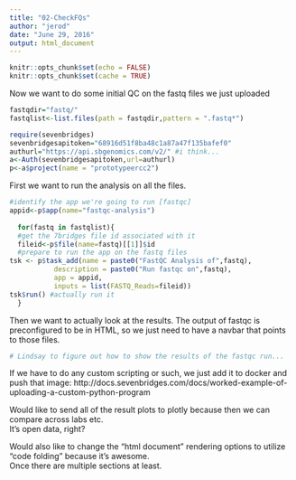 ```yaml
---
title: "02-CheckFQs"
author: "jerod"
date: "June 29, 2016"
output: html_document
---
```

```r
knitr::opts_chunk$set(echo = FALSE)
knitr::opts_chunk$set(cache = TRUE)
```

Now we want to do some initial QC on the fastq files we just uploaded
```r
fastqdir="fastq/"
fastqlist<-list.files(path = fastqdir,pattern = ".fastq*")
```


```r
require(sevenbridges)
sevenbridgesapitoken="68916d51f8ba48c1a87a47f135bafef0"
authurl="https://api.sbgenomics.com/v2/" #i think...
a<-Auth(sevenbridgesapitoken,url=authurl)
p<-a$project(name = "prototypeercc2")
```

First we want to run the analysis on all the files.
```R
#identify the app we're going to run [fastqc]
appid<-p$app(name="fastqc-analysis")
  
  for(fastq in fastqlist){
  #get the 7bridges file id associated with it    
  fileid<-p$file(name=fastq)[[1]]$id
  #prepare to run the app on the fastq files 
tsk <- p$task_add(name = paste0("FastQC Analysis of",fastq), 
           description = paste0("Run fastqc on",fastq), 
           app = appid,
           inputs = list(FASTQ_Reads=fileid))
tsk$run() #actually run it
  }
```
Then we want to actually look at the results.  The output of fastqc is preconfigured to be
in HTML, so we just need to have a navbar that points to those files.

```R
# Lindsay to figure out how to show the results of the fastqc run...

```


If we have to do any custom scripting or such, we just add it to docker and push that image:
http://docs.sevenbridges.com/docs/worked-example-of-uploading-a-custom-python-program

Would like to send all of the result plots to plotly because then we can compare across labs etc.  
It's open data, right?

Would also like to change the "html document" rendering options to utilize "code folding" because it's awesome.  
Once there are multiple sections at least.